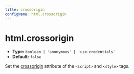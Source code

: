 ```yaml
---
title: crossorigin
configName: html.crossorigin
---
```


# html.crossorigin

- **Type:** `boolean | 'anonymous' | 'use-credentials'`
- **Default:** `false`

Set the [crossorigin](https://developer.mozilla.org/en-US/docs/Web/HTML/Attributes/crossorigin) attribute of the `<script>` and `<style>` tags.


<RsbuildConfig />

